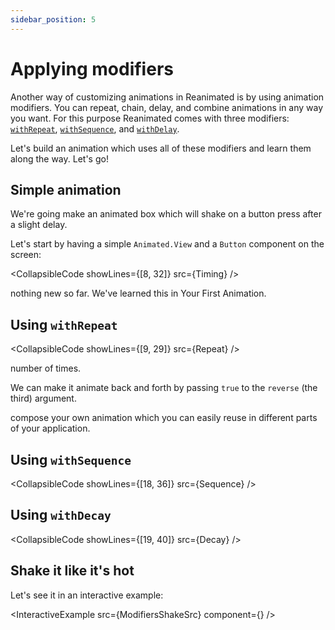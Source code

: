 ```yaml
---
sidebar_position: 5
---
```


# Applying modifiers

Another way of customizing animations in Reanimated is by using animation modifiers. You can repeat, chain, delay, and combine animations in any way you want. For this purpose Reanimated comes with three modifiers: [`withRepeat`](/docs/animations/with-repeat), [`withSequence`](/docs/animations/with-sequence), and [`withDelay`](/docs/animations/with-delay).

Let's build an animation which uses all of these modifiers and learn them along the way. Let's go!

## Simple animation

We're going make an animated box which will shake on a button press after a slight delay.

Let's start by having a simple `Animated.View` and a `Button` component on the screen:


<CollapsibleCode showLines={[8, 32]} src={Timing} />

nothing new so far. We've learned this in Your First Animation.

## Using `withRepeat`


<CollapsibleCode showLines={[9, 29]} src={Repeat} />

number of times.

We can make it animate back and forth by passing `true` to the `reverse` (the third) argument.

compose your own animation which you can easily reuse in different parts of your application.

## Using `withSequence`


<CollapsibleCode showLines={[18, 36]} src={Sequence} />

## Using `withDecay`


<CollapsibleCode showLines={[19, 40]} src={Decay} />

## Shake it like it's hot

Let's see it in an interactive example:


<InteractiveExample src={ModifiersShakeSrc} component={<ModifiersShake />} />
